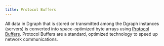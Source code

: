 ```yaml
---
title: Protocol Buffers
---
```


All data in Dgraph that is stored or transmitted among the Dgraph instances
(servers) is converted into space-optimized byte arrays using
[Protocol Buffers](https://developers.google.com/protocol-buffers/). Protocol
Buffers are a standard, optimized technology to speed up network communications.
